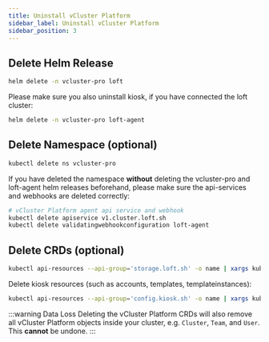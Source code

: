 ```yaml
---
title: Uninstall vCluster Platform
sidebar_label: Uninstall vCluster Platform
sidebar_position: 3
---
```


## Delete Helm Release

```bash
helm delete -n vcluster-pro loft
```

Please make sure you also uninstall kiosk, if you have connected the loft cluster:

```bash
helm delete -n vcluster-pro loft-agent
```

## Delete Namespace (optional)

```bash
kubectl delete ns vcluster-pro
```

If you have deleted the namespace **without** deleting the vcluster-pro and loft-agent helm releases beforehand, please make sure the api-services and webhooks are deleted correctly:

```bash
# vCluster Platform agent api service and webhook
kubectl delete apiservice v1.cluster.loft.sh
kubectl delete validatingwebhookconfiguration loft-agent
```

## Delete CRDs (optional)

```bash
kubectl api-resources --api-group='storage.loft.sh' -o name | xargs kubectl delete crd
```

Delete kiosk resources (such as accounts, templates, templateinstances):

```bash
kubectl api-resources --api-group='config.kiosk.sh' -o name | xargs kubectl delete crd
```

:::warning Data Loss
Deleting the vCluster Platform CRDs will also remove all vCluster Platform objects inside your cluster, e.g. `Cluster`, `Team`, and `User`. This **cannot** be undone.
:::
